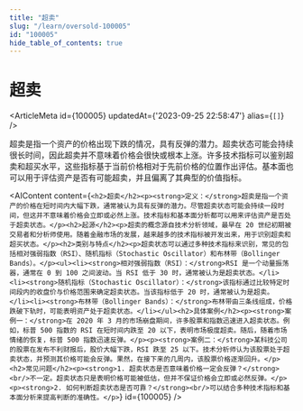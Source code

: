 ```yaml
---
title: "超卖"
slug: "/learn/oversold-100005"
id: "100005"
hide_table_of_contents: true
---
```



# 超卖

<ArticleMeta id={100005} updatedAt={'2023-09-25 22:58:47'} alias={`[]`} />
<div className='border-solid border-b border-t-0 my-4 border-[var(--ifm-color-gray-300)]' />

超卖是指一个资产的价格出现下跌的情况，具有反弹的潜力。超卖状态可能会持续很长时间，因此超卖并不意味着价格会很快或根本上涨。许多技术指标可以鉴别超卖和超买水平，这些指标基于当前价格相对于先前价格的位置作出评估。基本面也可以用于评估资产是否有可能超卖，并且偏离了其典型的价值指标。

<AIContent content={`<h2>超卖</h2><p><strong>定义：</strong>超卖是指一个资产的价格在短时间内大幅下跌，通常被认为具有反弹的潜力。尽管超卖状态可能会持续一段时间，但这并不意味着价格会立即或必然上涨。技术指标和基本面分析都可以用来评估资产是否处于超卖状态。</p><h2>起源</h2><p>超卖的概念源自技术分析领域，最早在 20 世纪初期被交易者和分析师使用。随着金融市场的发展，越来越多的技术指标被开发出来，用于识别超卖和超买状态。</p><h2>类别与特点</h2><p>超卖状态可以通过多种技术指标来识别，常见的包括相对强弱指数（RSI）、随机指标（Stochastic Oscillator）和布林带（Bollinger Bands）。</p><ul><li><strong>相对强弱指数（RSI）：</strong>RSI 是一个动量振荡器，通常在 0 到 100 之间波动。当 RSI 低于 30 时，通常被认为是超卖状态。</li><li><strong>随机指标（Stochastic Oscillator）：</strong>该指标通过比较特定时间段内的收盘价与价格范围来确定超卖状态。当该指标低于 20 时，通常被认为是超卖。</li><li><strong>布林带（Bollinger Bands）：</strong>布林带由三条线组成，价格跌破下轨时，可能表明资产处于超卖状态。</li></ul><h2>具体案例</h2><p><strong>案例一：</strong>在 2020 年 3 月的市场崩盘期间，许多股票和指数迅速进入超卖状态。例如，标普 500 指数的 RSI 在短时间内跌至 20 以下，表明市场极度超卖。随后，随着市场情绪的恢复，标普 500 指数迅速反弹。</p><p><strong>案例二：</strong>某科技公司的股票在发布不利财报后，股价大幅下跌，RSI 跌至 25 以下。技术分析师认为该股票处于超卖状态，并预测其价格可能会反弹。果然，在接下来的几周内，该股票价格逐渐回升。</p><h2>常见问题</h2><p><strong>1. 超卖状态是否意味着价格一定会反弹？</strong><br/>不一定。超卖状态只是表明价格可能被低估，但并不保证价格会立即或必然反弹。</p><p><strong>2. 如何判断超卖状态是否可靠？</strong><br/>可以结合多种技术指标和基本面分析来提高判断的准确性。</p>`} id={100005} />
